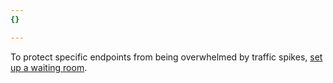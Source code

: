 ```yaml
---
{}

---
```


To protect specific endpoints from being overwhelmed by traffic spikes, [set up a waiting room](/waiting-room/).
